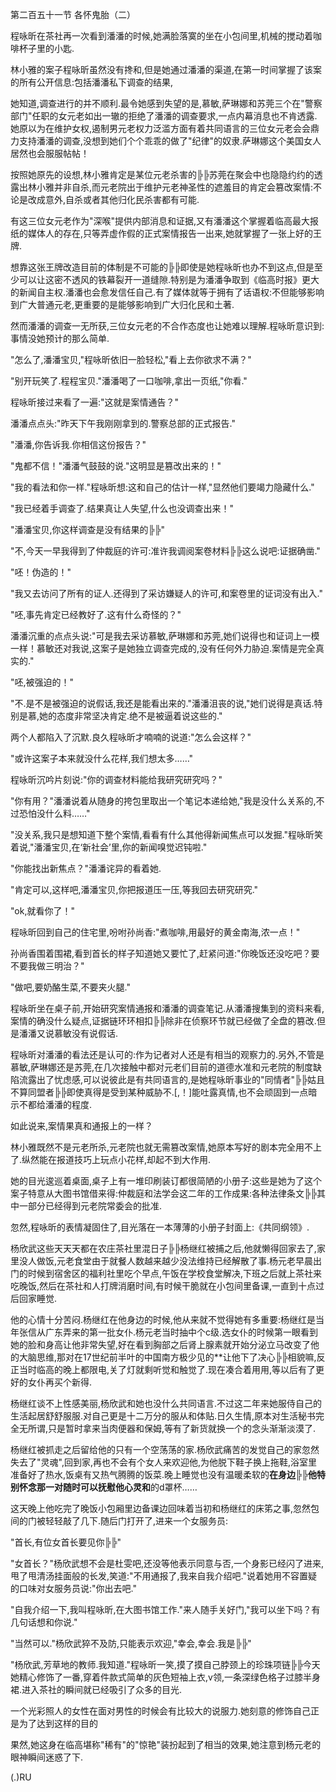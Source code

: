 

第二百五十一节 各怀鬼胎（二）

程咏昕在茶社再一次看到潘潘的时候,她满脸落寞的坐在小包间里,机械的搅动着咖啡杯子里的小匙.

林小雅的案子程咏昕虽然没有搀和,但是她通过潘潘的渠道,在第一时间掌握了该案的所有公开信息:包括潘潘私下调查的结果,

她知道,调查进行的并不顺利.最令她感到失望的是,慕敏,萨琳娜和苏莞三个在&quot;警察部门&quot;任职的女元老如出一辙的拒绝了潘潘的调查要求,一点内幕消息也不肯透露.她原以为在维护女权,遏制男元老权力泛滥方面有着共同语言的三位女元老会会鼎力支持潘潘的调查,没想到她们个个乖乖的做了&quot;纪律&quot;的奴隶.萨琳娜这个美国女人居然也会服服帖帖！

按照她原先的设想,林小雅肯定是某位元老杀害的╠╠苏莞在聚会中也隐隐约约的透露出林小雅并非自杀,而元老院出于维护元老神圣性的遮羞目的肯定会篡改案情:不论是改成意外,自杀或者其他归化民杀害都有可能.

有这三位女元老作为&quot;深喉&quot;提供内部消息和证据,又有潘潘这个掌握着临高最大报纸的媒体人的存在,只等弄虚作假的正式案情报告一出来,她就掌握了一张上好的王牌.

想靠这张王牌改造目前的体制是不可能的╠╠即使是她程咏昕也办不到这点,但是至少可以让这密不透风的铁幕裂开一道缝隙.特别是为潘潘争取到《临高时报》更大的新闻自主权.潘潘也会愈发信任自己.有了媒体就等于拥有了话语权:不但能够影响到广大普通元老,更重要的是能够影响到广大归化民和土著.

然而潘潘的调查一无所获,三位女元老的不合作态度也让她难以理解.程咏昕意识到:事情没她预计的那么简单.

&quot;怎么了,潘潘宝贝,&quot;程咏昕依旧一脸轻松,&quot;看上去你欲求不满？&quot;

&quot;别开玩笑了.程程宝贝.&quot;潘潘喝了一口咖啡,拿出一页纸,&quot;你看.&quot;

程咏昕接过来看了一遍:&quot;这就是案情通告？&quot;

潘潘点点头:&quot;昨天下午我刚刚拿到的.警察总部的正式报告.&quot;

&quot;潘潘,你告诉我.你相信这份报告？&quot;

&quot;鬼都不信！&quot;潘潘气鼓鼓的说.&quot;这明显是篡改出来的！&quot;

&quot;我的看法和你一样.&quot;程咏昕想:这和自己的估计一样,&quot;显然他们要竭力隐藏什么.&quot;

&quot;我已经着手调查了.结果真让人失望,什么也没调查出来！&quot;

&quot;潘潘宝贝,你这样调查是没有结果的╠╠&quot;

&quot;不,今天一早我得到了仲裁庭的许可:准许我调阅案卷材料╠╠这么说吧:证据确凿.&quot;

&quot;呸！伪造的！&quot;

&quot;我又去访问了所有的证人.还得到了采访嫌疑人的许可,和案卷里的证词没有出入.&quot;

&quot;呸,事先肯定已经教好了.这有什么奇怪的？&quot;

潘潘沉重的点点头说:&quot;可是我去采访慕敏,萨琳娜和苏莞,她们说得也和证词上一模一样！慕敏还对我说,这案子是她独立调查完成的,没有任何外力胁迫.案情是完全真实的.&quot;

&quot;呸,被强迫的！&quot;

&quot;不.是不是被强迫的说假话,我还是能看出来的.&quot;潘潘沮丧的说,&quot;她们说得是真话.特别是慕,她的态度非常坚决肯定.绝不是被逼着说这些的.&quot;

两个人都陷入了沉默.良久程咏昕才喃喃的说道:&quot;怎么会这样？&quot;

&quot;或许这案子本来就没什么花样,我们想太多……&quot;

程咏昕沉吟片刻说:&quot;你的调查材料能给我研究研究吗？&quot;

&quot;你有用？&quot;潘潘说着从随身的挎包里取出一个笔记本递给她,&quot;我是没什么关系的,不过恐怕没什么料……&quot;

&quot;没关系,我只是想知道下整个案情,看看有什么其他得新闻焦点可以发掘.&quot;程咏昕笑着说,&quot;潘潘宝贝,在‘新社会’里,你的新闻嗅觉迟钝啦.&quot;

&quot;你能找出新焦点？&quot;潘潘诧异的看着她.

&quot;肯定可以,这样吧,潘潘宝贝,你把报道压一压,等我回去研究研究.&quot;

&quot;ok,就看你了！&quot;

程咏昕回到自己的住宅里,吩咐孙尚香:&quot;煮咖啡,用最好的黄金南海,浓一点！&quot;

孙尚香围着围裙,看到首长的样子知道她又要忙了,赶紧问道:&quot;你晚饭还没吃吧？要不要我做三明治？&quot;

&quot;做吧,要奶酪生菜,不要夹火腿.&quot;

程咏昕坐在桌子前,开始研究案情通报和潘潘的调查笔记.从潘潘搜集到的资料来看,案情的确没什么疑点,证据链环环相扣╠╠除非在侦察环节就已经做了全盘的篡改.但是潘潘又说慕敏没有说假话.

程咏昕对潘潘的看法还是认可的:作为记者对人还是有相当的观察力的.另外,不管是慕敏,萨琳娜还是苏莞,在几次接触中都对元老们目前的道德水准和元老院的制度缺陷流露出了忧虑感,可以说彼此是有共同语言的,是她程咏昕事业的&quot;同情者&quot;╠╠姑且不算同盟者╠╠即使真得是受到某种威胁不.[,！]能吐露真情,也不会顽固到一点暗示不都给潘潘的程度.

如此说来,案情果真和通报上的一样？

林小雅既然不是元老所杀,元老院也就无需篡改案情,她原本写好的剧本完全用不上了.纵然能在报道技巧上玩点小花样,却起不到大作用.

她的目光逡巡着桌面,桌子上有一堆印刷装订都很简陋的小册子:这些是她为了这个案子特意从大图书馆借来得:仲裁庭和法学会这二年的工作成果:各种法律条文╠╠其中一部分已经得到元老院常委会的批准.

忽然,程咏昕的表情凝固住了,目光落在一本薄薄的小册子封面上:《共同纲领》.

杨欣武这些天天天都在农庄茶社里混日子╠╠杨继红被捕之后,他就懒得回家去了,家里没人做饭,元老食堂由于就餐人数越来越少没法维持已经解散了事.杨元老早晨出门的时候到宿舍区的福利社里吃个早点,午饭在学校食堂解决,下班之后就上茶社来吃晚饭,然后在茶社和人打牌消磨时间,有时候干脆就在小包间里备课,一直到十点过后回家睡觉.

他的心情十分苦闷.杨继红在他身边的时候,他从来就不觉得她有多重要:杨继红是当年张信从广东弄来的第一批女仆.杨元老当时抽中个c级.选女仆的时候第一眼看到她的脸和身高让他非常失望,好在看到胸部之后肾上腺素就开始分泌立马改变了他的大脑思维,那对在17世纪前半叶的中国南方极少见的**让他下了决心╠╠相貌嘛,反正当时临高的晚上都限电,关了灯就剩听觉和触觉了.现在凑合着用用,等以后有了更好的女仆再买个新得.

杨继红谈不上性感美丽,杨欣武和她也没什么共同语言.不过这二年来她服侍自己的生活起居舒舒服服.对自己更是十二万分的服从和体贴.日久生情,原本对生活秘书完全无所谓,只是暂时拿来当肉便器和保姆,等有了新货就换一个的念头渐渐淡漠了.

杨继红被抓走之后留给他的只有一个空荡荡的家.杨欣武痛苦的发觉自己的家忽然失去了&quot;灵魂&quot;,回到家,再也不会有个女人来欢迎他,为他脱下鞋子换上拖鞋,浴室里准备好了热水,饭桌有又热气腾腾的饭菜.晚上睡觉也没有温暖柔软的**在身边╠╠他特别怀念那一对随时可以抚慰他心灵和**的d罩杯……

这天晚上他吃完了晚饭小包厢里边备课边回味着当初和杨继红的床笫之事,忽然包间的门被轻轻敲了几下.随后门打开了,进来一个女服务员:

&quot;首长,有位女首长要见你╠╠&quot;

&quot;女首长？&quot;杨欣武想不会是杜雯吧,还没等他表示同意与否,一个身影已经闪了进来,甩了甩清汤挂面般的长发,笑道:&quot;不用通报了,我来自我介绍吧.&quot;说着她用不容置疑的口味对女服务员说:&quot;你出去吧.&quot;

&quot;自我介绍一下,我叫程咏昕,在大图书馆工作.&quot;来人随手关好门,&quot;我可以坐下吗？有几句话想和你说.&quot;

&quot;当然可以.&quot;杨欣武猝不及防,只能表示欢迎,&quot;幸会,幸会.我是╠╠&quot;

&quot;杨欣武,芳草地的教师.我知道.&quot;程咏昕一笑,摸了摸自己脖颈上的珍珠项链╠╠今天她精心修饰了一番,穿着件款式简单的灰色短袖上衣,v领,一条深绿色格子过膝半身裙.进入茶社的瞬间就已经吸引了众多的目光.

一个光彩照人的女性在面对男性的时候会有比较大的说服力.她刻意的修饰自己正是为了达到这样的目的

果然,她这身在临高堪称&quot;稀有&quot;的&quot;惊艳&quot;装扮起到了相当的效果,她注意到杨元老的眼神瞬间迷惑了下.

(.)RU

